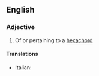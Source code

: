 ==English==

===Adjective===
{{en-adj|-}}

# {{context|music|lang=en}} Of or pertaining to a [[hexachord]]

====Translations====
{{trans-top|hexachordal}}
* Italian: {{t|it|esacordale}}
{{trans-mid}}
{{trans-bottom}}